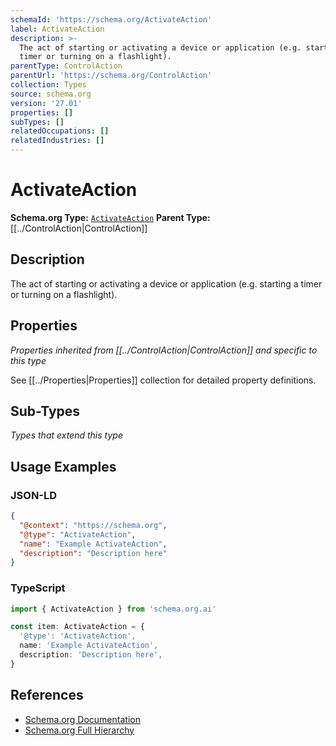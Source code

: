 ```yaml
---
schemaId: 'https://schema.org/ActivateAction'
label: ActivateAction
description: >-
  The act of starting or activating a device or application (e.g. starting a
  timer or turning on a flashlight).
parentType: ControlAction
parentUrl: 'https://schema.org/ControlAction'
collection: Types
source: schema.org
version: '27.01'
properties: []
subTypes: []
relatedOccupations: []
relatedIndustries: []
---
```

# ActivateAction

**Schema.org Type:** [`ActivateAction`](https://schema.org/ActivateAction)
**Parent Type:** [[../ControlAction|ControlAction]]

## Description

The act of starting or activating a device or application (e.g. starting a timer or turning on a flashlight).

## Properties

*Properties inherited from [[../ControlAction|ControlAction]] and specific to this type*

See [[../Properties|Properties]] collection for detailed property definitions.

## Sub-Types

*Types that extend this type*

## Usage Examples

### JSON-LD

```json
{
  "@context": "https://schema.org",
  "@type": "ActivateAction",
  "name": "Example ActivateAction",
  "description": "Description here"
}
```

### TypeScript

```typescript
import { ActivateAction } from 'schema.org.ai'

const item: ActivateAction = {
  '@type': 'ActivateAction',
  name: 'Example ActivateAction',
  description: 'Description here',
}
```

## References

- [Schema.org Documentation](https://schema.org/ActivateAction)
- [Schema.org Full Hierarchy](https://schema.org/docs/full.html)
